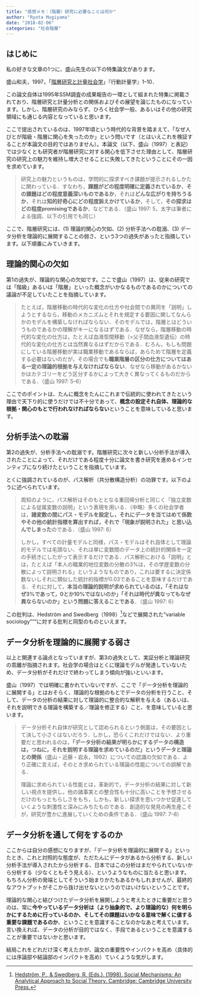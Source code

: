 ```yaml
---
title: "感想メモ：（階層）研究に必要なことは何か"
author: "Ryota Mugiyama"
date: "2018-02-06"
categories: "社会階層"
---
```


## はじめに

私の好きな文章の1つに、盛山先生の以下の特集論文があります。

盛山和夫，1997，「[階層研究と計量社会学](https://doi.org/10.2333/jbhmk.24.1)」『行動計量学』1--10．

この論文自体は1995年SSM調査の成果報告の一環として組まれた特集に掲載されており、階層研究と計量分析との関係およびその展望を論じたものになっています。しかし、階層研究のみならず、ひろく社会学一般、あるいはその他の研究領域にも通じる内容となっていると思います。

ここで提出されているのは、1997年頃という時代的な背景を踏まえて、「なぜ人びとが階級・階層に関心を失ったのか」という問いです（とはいえこれを検証することが本論文の目的ではありません）。本論文（以下、盛山（1997）と表記）では少なくとも研究者が階層研究に対する関心を低下させた理由として、階層研究の研究上の魅力を維持し増大させることに失敗してきたということにその一因を求めています。

> 研究上の魅力というものは，学問的に探求すべき課題が提示されるしかたに関わっている．すなわち，**課題がどの程度明確に定義されているか**，**その課題はどの程度意義深いものであるか**，それは**どんな広がりを持ちうるか**，それは**知的好奇心にどの程度訴えかけているか**，そして，**その探求はどの程度promisingであるか**，などである．（盛山 1997: 5，太字は筆者による強調、以下の引用でも同じ）

ここで、階層研究には、(1) 理論的関心の欠如、(2) 分析手法への耽溺、(3) データ分析を理論的に展開することの弱さ、という3つの過失があったと指摘しています。以下順番にみていきます。

## 理論的関心の欠如

第1の過失が、理論的な関心の欠如です。ここで盛山（1997）は、従来の研究では「階級」あるいは「階層」といった概念がいかなるものであるのかについての議論が不足していたことを指摘しています。

> たとえば，階層移動の時代的な変化の仕方や社会間での異同を「説明」しようとするなら，移動のメカニズムとそれを規定する要因に関してなんらかのモデルを構築しなければならない．そのモデルでは，階層とはどういうものであるかの理解がキーになるはずである．なぜなら，階層移動の時代的な変化の仕方は，たとえば血液型間移動（=父子間血液型遺伝）の時代的な変化の仕方とは当然異なるはずだからである．むろん，もしも問題にしている階層移動が実は職業移動であるならば，あらためて階層を定義する必要はないのだが，その場合でも**職業階層の区分の仕方についてはある一定の理論的根拠を与えなければならない**．なぜなら移動があるかないかはカテゴリーをどう区分するかによって大きく異なってくるものだからである．（盛山 1997: 5--6）

ここでのポイントは、たんに概念をたんにこれまで伝統的に使われてきたという理由で天下り的に使うだけでは不十分であって、**概念の設定それ自体、理論的な根拠・関心のもとで行われなければならない**ということを意味していると思います。

## 分析手法への耽溺

第2の過失が、分析手法への耽溺です。階層研究に次々と新しい分析手法が導入されたことによって、それだけである程度十分に論文を書き研究を進めるインセンティブになり続けたということを指摘しています。

とくに強調されているのが、パス解析（共分散構造分析）の功罪です。以下のように述べられています。

> 周知のように，パス解析はそのもととなる重回帰分析と同じく「独立変数による従属変数の説明」という表現を用いる．（中略）多くの社会学者は，**諸変数の間にパス・モデルを設定し，それにデータを当てはめて係数やその他の統計指標を算出すれば，それで「現象が説明された」と思い込んでしまった**のである．（盛山 1997: 6）
>
> しかし，すべての計量モデルと同様，パス・モデルはそれ自体として理論的モデルでは毛頭ない．それは単に変数間のデータ上の統計的関係を一定の手続きにしたがって表示するだけである．パス解析における「説明」とは，たとえば「本人の職業的地位変数の分散の3%は，その学歴変数の分散によって説明される」というようなものであり，これは要するに決定係数ないしそれに類似した統計的指標が0.03であることを意味するだけである．それに対して，**本当の理論的説明が求められているのは，「それはなぜ3%であって，0とか10%ではないのか」「それは時代が異なってもなぜ異ならないのか」という問題に答えることである**．（盛山 1997: 6）

この批判は、Hedström and Swedberg（1998）[^1]などで展開された"variable sociology"""に対する批判と同型のものといえます。

[^1]: [Hedström, P., & Swedberg, R. (Eds.). (1998). Social Mechanisms: An Analytical Approach to Social Theory. Cambridge: Cambridge University Press.](https://www.cambridge.org/core/books/social-mechanisms/F54BB7A4A77F7308D5FEA7D9C0EAD086)

## データ分析を理論的に展開する弱さ

以上と関連する論点となっていますが、第3の過失として、実証分析と理論研究の乖離が指摘されます。社会学の場合はとくに理論モデルが発達していないため、データ分析がそれだけで終わってしまう傾向が強いといいます。

盛山（1997）では明確に書かれていないですが、ここで「データ分析を理論的に展開する」とはおそらく、理論的な根拠のもとでデータの分析を行うこと、そして、データの分析の結果に対して理論的に整合的な解釈を与える（あるいは、それを説明できる理論を構築する／理論を修正する）こと、を意味していると思います。

>データ分析それ自体が研究として認められるという側面は，その要因として決して小さくはないだろう．しかし，恐らくこれだけではない．より重要だと思われるのは，**「データ分析の結果が明らかにするデータの構造は，つねに，それを説明する理論を求めているのだ」というデータと理論との関係**（盛山・近藤・岩永，1992）についての認識の欠如である．より正確に言えば，そのとき求められている理論の性能についての誤解である．
>
>理論に求められている性能とは，革新的で，データ分析の結果に対して新しい視点を提供し，他の諸事実との整合性も十分に高いことを予想させるだけのもっともらしさをもち，しかも，新しい探求を思いつかせ促進していくような刺激性と深みにみちたものである．創造的な発見の再生産こそが，研究が豊かに進展していくための条件である．（盛山 1997: 7--8）

## データ分析を通して何をするのか

ここからは自分の感想になりますが、「データ分析を理論的に展開する」といったとき、これと対照的な態度が、ただたんにデータがあるから分析する、新しい分析手法が導入されたから分析する、日本ではこの分析はまだやられていないから分析する（少なくともそう見える）、というようなものに当たると思います。もちろん分析の発端としてそういう始まりかたもあるかもしれませんが、最終的なアウトプットがそこから抜け出せないというのではいけないということです。

理論的な関心と結びつけたデータ分析を展開しようと考えたときに重要だと思うのは、常に**今やっているデータ分析は（より抽象的で、より理論的な）何を明らかにするために行っているのか、そしてその課題はいかなる意味で解くに値する重要な課題であるのか**、ということを意識することなのかなあと考えています。言い換えれば、データの分析が目的ではなく、手段であるということを意識することが重要ではないかと思います。

結局これをどれだけ深く考えたかが、論文の重要性やインパクトを高め（具体的には序論部や結論部のインパクトを高め）ていくような気がします。

